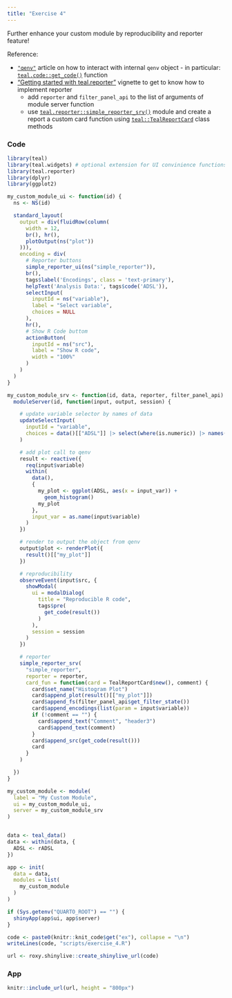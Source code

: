 ```yaml
---
title: "Exercise 4"
---
```


Further enhance your custom module by reproducibility and reporter feature!

Reference:

- [`"qenv"`](https://insightsengineering.github.io/teal.code/latest-tag/articles/qenv.html) article on how to interact with internal `qenv` object - in particular: [`teal.code::get_code()`](https://insightsengineering.github.io/teal.code/latest-tag/reference/qenv.html) function
- ["Getting started with teal.reporter"](https://insightsengineering.github.io/teal.reporter/latest-tag/articles/teal-reporter.html) vignette to get to know how to implement reporter
  - add `reporter` and `filter_panel_api` to the list of arguments of module server function
  - use [`teal.reporter::simple_reporter_srv()`](https://insightsengineering.github.io/teal.reporter/latest-tag/reference/simple_reporter.html) module and create a report a custom card function using [`teal::TealReportCard`](https://insightsengineering.github.io/teal/latest-tag/reference/TealReportCard.html) class methods

### Code

```r
library(teal)
library(teal.widgets) # optional extension for UI convinience functions
library(teal.reporter)
library(dplyr)
library(ggplot2)

my_custom_module_ui <- function(id) {
  ns <- NS(id)

  standard_layout(
    output = div(fluidRow(column(
      width = 12,
      br(), hr(),
      plotOutput(ns("plot"))
    ))),
    encoding = div(
      # Reporter buttons
      simple_reporter_ui(ns("simple_reporter")),
      br(),
      tags$label('Encodings', class = 'text-primary'),
      helpText('Analysis Data:', tags$code('ADSL')),
      selectInput(
        inputId = ns("variable"),
        label = "Select variable",
        choices = NULL
      ),
      hr(),
      # Show R Code buttom
      actionButton(
        inputId = ns("src"),
        label = "Show R code",
        width = "100%"
      )
    )
  )
}

my_custom_module_srv <- function(id, data, reporter, filter_panel_api) {
  moduleServer(id, function(input, output, session) {

    # update variable selector by names of data
    updateSelectInput(
      inputId = "variable",
      choices = data()[["ADSL"]] |> select(where(is.numeric)) |> names()
    )

    # add plot call to qenv
    result <- reactive({
      req(input$variable)
      within(
        data(),
        {
          my_plot <- ggplot(ADSL, aes(x = input_var)) +
            geom_histogram()
          my_plot
        },
        input_var = as.name(input$variable)
      )
    })

    # render to output the object from qenv
    output$plot <- renderPlot({
      result()[["my_plot"]]
    })

    # reproducibility
    observeEvent(input$src, {
      showModal(
        ui = modalDialog(
          title = "Reproducible R code",
          tags$pre(
            get_code(result())
          )
        ),
        session = session
      )
    })

    # reporter
    simple_reporter_srv(
      "simple_reporter",
      reporter = reporter,
      card_fun = function(card = TealReportCard$new(), comment) {
        card$set_name("Histogram Plot")
        card$append_plot(result()[["my_plot"]])
        card$append_fs(filter_panel_api$get_filter_state())
        card$append_encodings(list(param = input$variable))
        if (!comment == "") {
          card$append_text("Comment", "header3")
          card$append_text(comment)
        }
        card$append_src(get_code(result()))
        card
      }
    )

  })
}

my_custom_module <- module(
  label = "My Custom Module",
  ui = my_custom_module_ui,
  server = my_custom_module_srv
)


data <- teal_data()
data <- within(data, {
  ADSL <- rADSL
})

app <- init(
  data = data,
  modules = list(
    my_custom_module
  )
)

if (Sys.getenv("QUARTO_ROOT") == "") {
  shinyApp(app$ui, app$server)
}
```

```r
code <- paste0(knitr::knit_code$get("ex"), collapse = "\n")
writeLines(code, "scripts/exercise_4.R")
```


```r
url <- roxy.shinylive::create_shinylive_url(code)
```

### App

```r
knitr::include_url(url, height = "800px")
```
